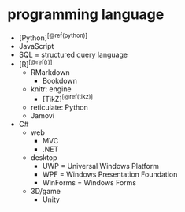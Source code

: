 # programming language

- [Python]^[\@ref(python)]^
- JavaScript
- SQL = structured query language
- [R]^[\@ref(r)]^
  - RMarkdown
    - Bookdown
  - knitr: engine
    - [TikZ]^[\@ref(tikz)]^
  - reticulate: Python
  - Jamovi
- C#
  - web
    - MVC
    - .NET
  - desktop
    - UWP = Universal Windows Platform
    - WPF = Windows Presentation Foundation
    - WinForms = Windows Forms
  - 3D/game
    - Unity